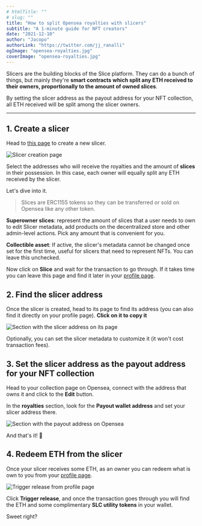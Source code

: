 ```yaml
---
# htmlTitle: ""
# slug: ""
title: "How to split Opensea royalties with slicers"
subtitle: "A 1-minute guide for NFT creators"
date: "2021-12-10"
author: "Jacopo"
authorLink: "https://twitter.com/jj_ranalli"
ogImage: "opensea-royalties.jpg"
coverImage: "opensea-royalties.jpg"
---
```


Slicers are the building blocks of the Slice platform. They can do a bunch of things, but mainly they're **smart contracts which split any ETH received to their owners, proportionally to the amount of owned slices**.

By setting the slicer address as the payout address for your NFT collection, all ETH received will be split among the slicer owners.

---

## 1. Create a slicer

Head to [this page](https://slice.so/slice) to create a new slicer.

![Slicer creation page](https://slice.so/blog/opensea-royalties-1.jpg)

Select the addresses who will receive the royalties and the amount of **slices** in their possession. In this case, each owner will equally split any ETH received by the slicer.

Let's dive into it.

> Slices are ERC1155 tokens so they can be transferred or sold on Opensea like any other token.

**Superowner slices**: represent the amount of slices that a user needs to own to edit Slicer metadata, add products on the decentralized store and other admin-level actions. Pick any amount that is convenient for you.

**Collectible asset**: If active, the slicer's metadata cannot be changed once set for the first time, useful for slicers that need to represent NFTs. You can leave this unchecked.

Now click on **Slice** and wait for the transaction to go through. If it takes time you can leave this page and find it later in your [profile page](https://slice.so/profile).

## 2. Find the slicer address

Once the slicer is created, head to its page to find its address (you can also find it directly on your profile page). **Click on it to copy it**

![Section with the slicer address on its page](https://slice.so/blog/opensea-royalties-2.jpg)

Optionally, you can set the slicer metadata to customize it (it won't cost transaction fees).

## 3. Set the slicer address as the payout address for your NFT collection

Head to your collection page on Opensea, connect with the address that owns it and click to the **Edit** button.

In the **royalties** section, look for the **Payout wallet address** and set your slicer address there.

![Section with the payout address on Opensea](https://slice.so/blog/opensea-royalties-3.jpg)

And that's it! 🥳

## 4. Redeem ETH from the slicer

Once your slicer receives some ETH, as an owner you can redeem what is own to you from your [profile page](https://slice.so/profile).

![Trigger release from profile page](https://slice.so/blog/opensea-royalties-4.jpg)

Click **Trigger release**, and once the transaction goes through you will find the ETH and some complimentary **SLC utility tokens** in your wallet.

Sweet right?
